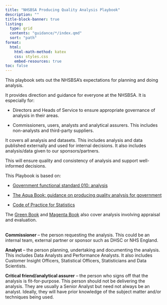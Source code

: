 ```yaml
---
title: "NHSBSA Producing Quality Analysis Playbook"
description: ""
title-block-banner: true
listing:
  type: grid
  contents: "guidance/*/index.qmd"
  sort: "path"
format:
  html:
    html-math-method: katex
    css: styles.css
    embed-resources: true
toc: false
---
```


This playbook sets out the NHSBSA’s expectations for planning and doing analysis. 

It provides direction and guidance for everyone at the NHSBSA. It is especially for: 

- Directors and Heads of Service to ensure appropriate governance of analysis in their areas.  

- Commissioners, users, analysts and analytical assurers. This includes non-analysts and third-party suppliers.  

It covers all analysis and datasets. This includes analysis and data published externally and used for internal decisions. It also includes analysis/data given to our sponsors/partners.  

This will ensure quality and consistency of analysis and support well-informed decisions. 

This Playbook is based on:
 
- [Government functional standard 010: analysis](https://assets.publishing.service.gov.uk/media/64e4cf0a4002ee000d560d5f/2023.02_GovS_010_Analysis_v2.1.pdf)

- [The Aqua Book: guidance on producing quality analysis for government](https://assets.publishing.service.gov.uk/media/5a7f3bb8e5274a2e87db49be/aqua_book_final_web.pdf) 

- [Code of Practice for Statistics](https://code.statisticsauthority.gov.uk/)

 

The [Green Book](https://www.gov.uk/government/publications/the-green-book-appraisal-and-evaluation-in-central-government) and [Magenta Book](https://www.gov.uk/government/publications/the-magenta-book)  also cover analysis involving appraisal and evaluation. 

::: {.callout-note title="Roles" appearance="minimal" icon=false}
<br>
**Commissioner** – the person requesting the analysis. This could be an internal team, external partner or sponsor such as DHSC or NHS England.

**Analyst** – the person planning, undertaking and documenting the analysis. This includes Data Analysts and Performance Analysts. It also includes Customer Insight Officers, Statistical Officers, Statisticians and Data Scientists.

**Critical friend/analytical assurer** – the person who signs off that the analysis is fit-for-purpose. This person should not be delivering the analysis. They are usually a Senior Analyst but need not always be an analyst. Ideally, they will have prior knowledge of the subject matter and/or techniques being used.
:::

